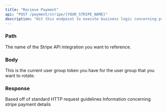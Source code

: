 ```yaml
---
title: "Recieve Payment"
api: "POST /payment/stripe/{YOUR_STRIPE_NAME}"
description: "Hit this endpoint to execute business logic concerning processing transactions between you and your clients"
---
```


### Path

<ParamField path="YOUR_STRIPE_NAME" type="string" required>
  The name of the Stripe API integration you want to reference.
</ParamField>

### Body

<ParamField body="current_token" type="string">
  This is the current user group token you have for the user group that you want
  to rotate.
</ParamField>

### Response

<ResponseField name="statusCode" type="number">
  Based off of standard HTTP request guidelines
</ResponseField>

<ResponseField name="body" type="object">
  Information concerning stripe payment details
</ResponseField>
